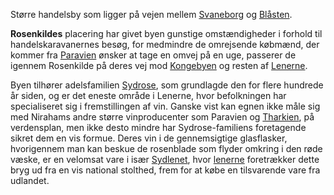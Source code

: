 {{title:Rosenkilde}}
{{author:Laura Holmegaard}}
{{timestamp:2009-11-20T12:00:13Z}}
{{copyright:Rosenkilde}}
Større handelsby som ligger på vejen mellem [[Svaneborg]] og [[Blåsten]].

'''Rosenkildes''' placering har givet byen gunstige omstændigheder i forhold til handelskaravanernes besøg, for medmindre de omrejsende købmænd, der kommer fra [[Paravien]] ønsker at tage en omvej på en uge, passerer de igennem Rosenkilde på deres vej mod [[Kongebyen]] og resten af [[Lenerne]].

Byen tilhører adelsfamilien [[Sydrose]], som grundlagde den for flere hundrede år siden, og er det eneste område i Lenerne, hvor befolkningen har specialiseret sig i fremstillingen af vin. Ganske vist kan egnen ikke måle sig med Nirahams andre større vinproducenter som Paravien og [[Tharkien]], på verdensplan, men ikke desto mindre har Sydrose-familiens foretagende sikret dem en vis formue. Deres vin i de gennemsigtige glasflasker, hvorigennem man kan beskue de rosenblade som flyder omkring i den røde væske, er en velomsat vare i især [[Sydlenet]], hvor [[lener|lenerne]] foretrækker dette bryg ud fra en vis national stolthed, frem for at købe en tilsvarende vare fra udlandet.